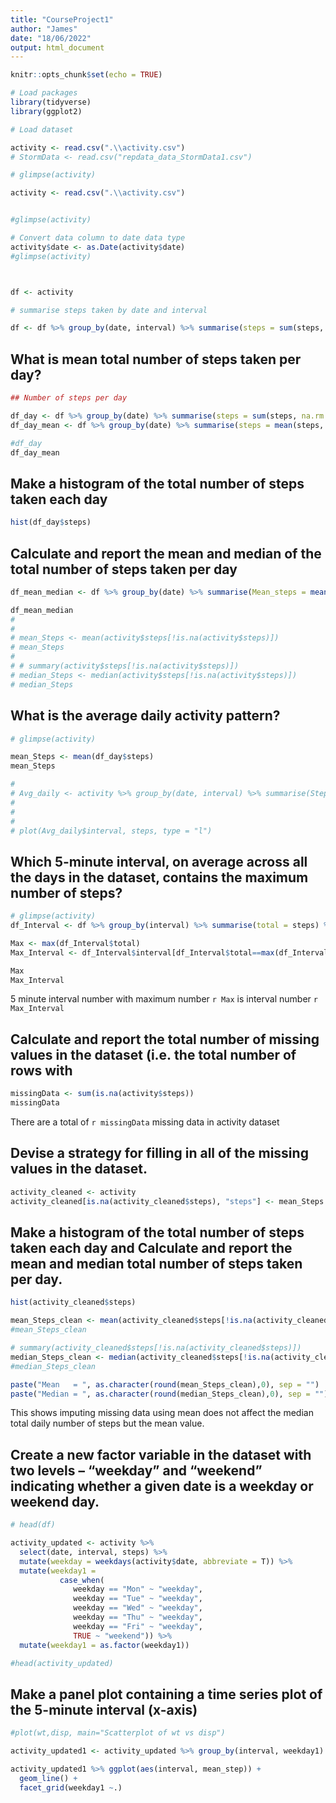 ```yaml
---
title: "CourseProject1"
author: "James"
date: "18/06/2022"
output: html_document
---
```


```r
knitr::opts_chunk$set(echo = TRUE)
```


```r
# Load packages 
library(tidyverse)
library(ggplot2)

# Load dataset

activity <- read.csv(".\\activity.csv")
# StormData <- read.csv("repdata_data_StormData1.csv")

# glimpse(activity)
```


```r

activity <- read.csv(".\\activity.csv")


#glimpse(activity)

# Convert data column to date data type
activity$date <- as.Date(activity$date)
#glimpse(activity)



df <- activity

# summarise steps taken by date and interval

df <- df %>% group_by(date, interval) %>% summarise(steps = sum(steps, na.rm = T))


```

## What is mean total number of steps taken per day?


```r
## Number of steps per day

df_day <- df %>% group_by(date) %>% summarise(steps = sum(steps, na.rm = T))
df_day_mean <- df %>% group_by(date) %>% summarise(steps = mean(steps, na.rm = T))

#df_day
df_day_mean

```

## Make a histogram of the total number of steps taken each day

```r

hist(df_day$steps)

```

## Calculate and report the mean and median of the total number of steps taken per day

```r

df_mean_median <- df %>% group_by(date) %>% summarise(Mean_steps = mean(steps, na.rm = T),Median_steps = median(steps, na.rm = T))

df_mean_median
# 
# 
# mean_Steps <- mean(activity$steps[!is.na(activity$steps)])
# mean_Steps
# 
# # summary(activity$steps[!is.na(activity$steps)])
# median_Steps <- median(activity$steps[!is.na(activity$steps)])
# median_Steps
```


## What is the average daily activity pattern?

```r

# glimpse(activity)

mean_Steps <- mean(df_day$steps)
mean_Steps

# 
# Avg_daily <- activity %>% group_by(date, interval) %>% summarise(Steps = sum(steps, na.rm = T))
# 
# 
# 
# plot(Avg_daily$interval, steps, type = "l")

```

## Which 5-minute interval, on average across all the days in the dataset, contains the maximum number of steps?

```r

# glimpse(activity)
df_Interval <- df %>% group_by(interval) %>% summarise(total = steps) %>% arrange(-total)

Max <- max(df_Interval$total)
Max_Interval <- df_Interval$interval[df_Interval$total==max(df_Interval$total)]

Max
Max_Interval

```

5 minute interval number with maximum number `r Max`  is interval number `r Max_Interval`

## Calculate and report the total number of missing values in the dataset (i.e. the total number of rows with 

```r
missingData <- sum(is.na(activity$steps))
missingData
```

There are a total of `r missingData` missing data in activity dataset



## Devise a strategy for filling in all of the missing values in the dataset.

```r

activity_cleaned <- activity
activity_cleaned[is.na(activity_cleaned$steps), "steps"] <- mean_Steps 

```

## Make a histogram of the total number of steps taken each day and Calculate and report the mean and median total number of steps taken per day.

```r

hist(activity_cleaned$steps)
```


```r
mean_Steps_clean <- mean(activity_cleaned$steps[!is.na(activity_cleaned$steps)])
#mean_Steps_clean

# summary(activity_cleaned$steps[!is.na(activity_cleaned$steps)])
median_Steps_clean <- median(activity_cleaned$steps[!is.na(activity_cleaned$steps)])
#median_Steps_clean

paste("Mean   = ", as.character(round(mean_Steps_clean),0), sep = "")
paste("Median = ", as.character(round(median_Steps_clean),0), sep = "")

```

This shows imputing missing data using mean does not affect the median total daily number of steps but the mean value.


## Create a new factor variable in the dataset with two levels – “weekday” and “weekend” indicating whether a given date is a weekday or weekend day.

```r

# head(df)

activity_updated <- activity %>% 
  select(date, interval, steps) %>% 
  mutate(weekday = weekdays(activity$date, abbreviate = T)) %>% 
  mutate(weekday1 = 
           case_when(    
              weekday == "Mon" ~ "weekday",
              weekday == "Tue" ~ "weekday",
              weekday == "Wed" ~ "weekday",
              weekday == "Thu" ~ "weekday",
              weekday == "Fri" ~ "weekday",
              TRUE ~ "weekend")) %>% 
  mutate(weekday1 = as.factor(weekday1))

#head(activity_updated)
```

## Make a panel plot containing a time series plot of the 5-minute interval (x-axis)

```r

#plot(wt,disp, main="Scatterplot of wt vs disp")

activity_updated1 <- activity_updated %>% group_by(interval, weekday1) %>% summarise(mean_step = mean(steps, na.rm = T))

activity_updated1 %>% ggplot(aes(interval, mean_step)) +
  geom_line() +
  facet_grid(weekday1 ~.)
```















